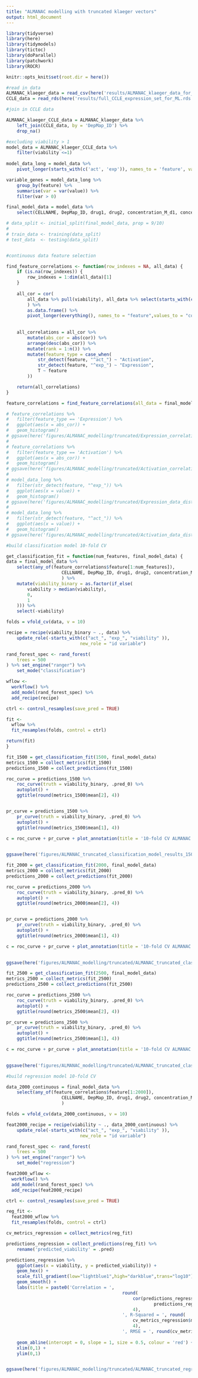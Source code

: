 ```yaml
---
title: "ALMANAC modelling with truncated klaeger vectors"
output: html_document
---
```

```r
library(tidyverse)
library(here)
library(tidymodels)
library(tictoc)
library(doParallel)
library(patchwork)
library(ROCR)

knitr::opts_knit$set(root.dir = here())
```

```r
#read in data 
ALMANAC_klaeger_data = read_csv(here('results/ALMANAC_klaeger_data_for_ml_truncated_updated.csv'))
CCLE_data = read_rds(here('results/full_CCLE_expression_set_for_ML.rds'))

```

```r

#join in CCLE data 

ALMANAC_klaeger_CCLE_data = ALMANAC_klaeger_data %>% 
	left_join(CCLE_data, by = 'DepMap_ID') %>% 
	drop_na()

```


```r
#excluding viability > 1
model_data = ALMANAC_klaeger_CCLE_data %>% 
	filter(viability <=1)
	
model_data_long = model_data %>% 
	pivot_longer(starts_with(c('act', 'exp')), names_to = 'feature', values_to = 'value')

variable_genes = model_data_long %>% 
	group_by(feature) %>% 
	summarise(var = var(value)) %>% 
	filter(var > 0)

final_model_data = model_data %>% 
	select(CELLNAME, DepMap_ID, drug1, drug2, concentration_M_d1, concentration_M_d2, viability, any_of(variable_genes$feature))

# data_split <- initial_split(final_model_data, prop = 9/10)
# 
# train_data <- training(data_split)
# test_data  <- testing(data_split)


#continuous data feature selection 

find_feature_correlations <- function(row_indexes = NA, all_data) {
	if (is.na(row_indexes)) {
		row_indexes = 1:dim(all_data)[1]
	}
	
	all_cor = cor(
		all_data %>% pull(viability), all_data %>% select(starts_with(c('act', 'exp')))
		) %>%
		as.data.frame() %>%
		pivot_longer(everything(), names_to = "feature",values_to = "cor")
	
	
	all_correlations = all_cor %>% 
		mutate(abs_cor = abs(cor)) %>% 
		arrange(desc(abs_cor)) %>% 
		mutate(rank = 1:n()) %>%
		mutate(feature_type = case_when(
			str_detect(feature, "^act_") ~ "Activation",
			str_detect(feature, "^exp_") ~ "Expression",
			T ~ feature
		))

	return(all_correlations)	
}

feature_correlations = find_feature_correlations(all_data = final_model_data)

# feature_correlations %>% 
# 	filter(feature_type == 'Expression') %>% 
# 	ggplot(aes(x = abs_cor)) +
# 	geom_histogram()
# ggsave(here('figures/ALMANAC_modelling/truncated/Expression_correlations.png'))
# 
# feature_correlations %>% 
# 	filter(feature_type == 'Activation') %>% 
# 	ggplot(aes(x = abs_cor)) +
# 	geom_histogram()
# ggsave(here('figures/ALMANAC_modelling/truncated/Activation_correlations.png'))
# 
# model_data_long %>% 
# 	filter(str_detect(feature, "^exp_")) %>% 
# 	ggplot(aes(x = value)) +
# 	geom_histogram()
# ggsave(here('figures/ALMANAC_modelling/truncated/Expression_data_distribution.png'))
# 
# model_data_long %>% 
# 	filter(str_detect(feature, "^act_")) %>% 
# 	ggplot(aes(x = value)) +
# 	geom_histogram()
# ggsave(here('figures/ALMANAC_modelling/truncated/Activation_data_distribution.png'))

```

```r
#build classification model 10-fold CV

get_classification_fit = function(num_features, final_model_data) {
data = final_model_data %>% 
	select(any_of(feature_correlations$feature[1:num_features]),
					 CELLNAME, DepMap_ID, drug1, drug2, concentration_M_d1, concentration_M_d2, viability
					 ) %>% 
	mutate(viability_binary = as.factor(if_else(
		viability > median(viability),
		0,
		1
	))) %>% 
	select(-viability)

folds = vfold_cv(data, v = 10)

recipe = recipe(viability_binary ~ ., data) %>%
	update_role(-starts_with(c("act_", "exp_", "viability" )),
							new_role = "id variable")

rand_forest_spec <- rand_forest(
	trees = 500
) %>% set_engine("ranger") %>%
	set_mode("classification")

wflow <- 
  workflow() %>% 
  add_model(rand_forest_spec) %>% 
  add_recipe(recipe)

ctrl <- control_resamples(save_pred = TRUE)

fit <- 
  wflow %>% 
  fit_resamples(folds, control = ctrl)

return(fit)
}

fit_1500 = get_classification_fit(1500, final_model_data)
metrics_1500 = collect_metrics(fit_1500)
predictions_1500 = collect_predictions(fit_1500)

roc_curve = predictions_1500 %>%
	roc_curve(truth = viability_binary, .pred_0) %>%
	autoplot() + 
	ggtitle(round(metrics_1500$mean[2], 4))


pr_curve = predictions_1500 %>%
	pr_curve(truth = viability_binary, .pred_0) %>%
	autoplot() +
	ggtitle(round(metrics_1500$mean[1], 4))

c = roc_curve + pr_curve + plot_annotation(title = '10-fold CV ALMANAC Classification Model Results',
																					 subtitle = 'Classify Viability Below Median')

ggsave(here('figures/ALMANAC_truncated_classification_model_results_1500_features.png'))

fit_2000 = get_classification_fit(2000, final_model_data)
metrics_2000 = collect_metrics(fit_2000)
predictions_2000 = collect_predictions(fit_2000)

roc_curve = predictions_2000 %>%
	roc_curve(truth = viability_binary, .pred_0) %>%
	autoplot() + 
	ggtitle(round(metrics_2000$mean[2], 4))


pr_curve = predictions_2000 %>%
	pr_curve(truth = viability_binary, .pred_0) %>%
	autoplot() +
	ggtitle(round(metrics_2000$mean[1], 4))

c = roc_curve + pr_curve + plot_annotation(title = '10-fold CV ALMANAC Classification Model Results',
																					 subtitle = 'Classify Viability Below Median')

ggsave(here('figures/ALMANAC_modelling/truncated/ALMANAC_truncated_classification_model_results_2000_features.png'))

fit_2500 = get_classification_fit(2500, final_model_data)
metrics_2500 = collect_metrics(fit_2500)
predictions_2500 = collect_predictions(fit_2500)

roc_curve = predictions_2500 %>%
	roc_curve(truth = viability_binary, .pred_0) %>%
	autoplot() + 
	ggtitle(round(metrics_2500$mean[2], 4))

pr_curve = predictions_2500 %>%
	pr_curve(truth = viability_binary, .pred_0) %>%
	autoplot() +
	ggtitle(round(metrics_2500$mean[1], 4))

c = roc_curve + pr_curve + plot_annotation(title = '10-fold CV ALMANAC Classification Model Results',
																					 subtitle = 'Classify Viability Below Median')

ggsave(here('figures/ALMANAC_modelling/truncated/ALMANAC_truncated_classification_model_results_2500_features.png'))


```

```r
#build regression model 10-fold CV

data_2000_continuous = final_model_data %>% 
	select(any_of(feature_correlations$feature[1:2000]),
					 CELLNAME, DepMap_ID, drug1, drug2, concentration_M_d1, concentration_M_d2, viability
					 )

folds = vfold_cv(data_2000_continuous, v = 10)

feat2000_recipe = recipe(viability ~ ., data_2000_continuous) %>%
	update_role(-starts_with(c("act_", "exp_", "viability" )),
							new_role = "id variable")

rand_forest_spec <- rand_forest(
	trees = 500
) %>% set_engine("ranger") %>%
	set_mode("regression")

feat2000_wflow <- 
  workflow() %>% 
  add_model(rand_forest_spec) %>% 
  add_recipe(feat2000_recipe)

ctrl <- control_resamples(save_pred = TRUE)

reg_fit <- 
  feat2000_wflow %>% 
  fit_resamples(folds, control = ctrl)

cv_metrics_regression = collect_metrics(reg_fit)

predictions_regression = collect_predictions(reg_fit) %>% 
	rename('predicted_viability' = .pred)

predictions_regression %>% 
	ggplot(aes(x = viability, y = predicted_viability)) +
	geom_hex() +
	scale_fill_gradient(low="lightblue1",high="darkblue",trans="log10") +
	geom_smooth() +
	labs(title = paste0('Correlation = ', 
											round(
												cor(predictions_regression$viability, 
														predictions_regression$predicted_viability),
												4),
											', R-Squared = ', round(
												cv_metrics_regression$mean[2],
												4),
											', RMSE = ', round(cv_metrics_regression$mean[1],
																				 4))) + 
	geom_abline(intercept = 0, slope = 1, size = 0.5, colour = 'red') +
	xlim(0,1) +
	ylim(0,1)


ggsave(here('figures/ALMANAC_modelling/truncated/ALMANAC_truncated_regression_model_results.png'))
```